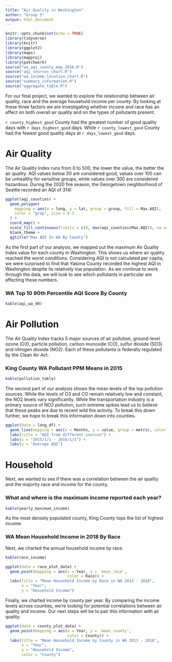 ```yaml
---
title: "Air Quality in Washington"
author: "Group 5"
output: html_document
---
```

```r
knitr::opts_chunk$set(echo = TRUE)
library(tidyverse)
library(knitr)
library(ggplot2)
library(maps)
library(mapproj)
library(patchwork)
source("wa_aqi_county_map_2016.R")
source("aqi_sources_chart.R")
source("wa_income_location_chart.R")
source("summary_information.R")
source("aggregate_table.R")
```

For our final project, we wanted to explore the relationship between air quality, race and the average household income per county. By looking at these three factors we are investigating whether income and race has an affect on both overall air quality and on the types of pollutants present. 

`r county_highest_good` County had the greatest number of good quality days with `r days_highest_good` days. While `r county_lowest_good` County had the fewest good quality days at `r days_lowest_good` days. 



# Air Quality
The Air Quality Index runs from 0 to 500, the lower the value, the better the air quality. AQI values below 50 are considered good, values over 100 can be unhealthy for sensitive groups, while values over 300 are considered hazardous. During the 2020 fire season, the Georgetown neighborhood of Seattle recorded an AQI of 314!

```r
ggplot(aqi_counties) +
  geom_polygon(
    mapping = aes(x = long, y = lat, group = group, fill = Max.AQI),
    color = "gray", size = 0.3
  ) +
  coord_map() +
  scale_fill_continuous(limits = c(0, max(aqi_counties$Max.AQI)), na.value = "white", low="green", high="brown") +
  blank_theme +
  ggtitle("Max AQI In WA By County")
```

As the first part of our analysis, we mapped out the maximum Air Quality Index value for each county in Washington. This shows us where air quality reached the worst conditions. Considering AQI is not calculated per capita, we were surprised to find that Yakima County recorded the highest AQI in Washington despite its relatively low population. As we continue to work through the data, we will look to see which pollutants in particular are affecting these numbers.  

### WA Top 10 90th Percentile AQI Score By County
```r
kable(aqi_wa_90)
```


# Air Pollution 
The Air Quality Index tracks 5 major sources of air pollution, ground-level ozone (O3), particle pollution, carbon monoxide (CO), sulfur dioxide (SO3) and nitrogen dioxide (NO2). Each of these pollutants is federally regulated by the Clean Air Act. 

### King County WA Pollutant PPM Means in 2015 
```r
kable(pollution_table)
```

The second part of our analysis shows the mean levels of the top pollution sources. While the levels of O3 and CO remain relatively low and constant, the NO2 levels vary significantly. While the transportation industry is a primary source of NO2 pollution, such extreme spikes lead us to believe that these peaks are due to recent wild fire activity. To break this down  further, we hope to break this information down into counties.

```r
ggplot(data = long_df) +
  geom_line(mapping = aes(x = Months, y = value, group = metric, color = metric)) +
  labs(title = "AQI from different sources") +
  labs(x = "2015/1/1 - 2016/1/1") +
  labs(y = "Average AQI")
```

  

# Household 
Next, we wanted to see if there was a correlation between the air quality and the majority race and income for the county.

### What and where is the maximum income reported each year? 
```r
kable(yearly_maximum_income)
```
As the most densely populated county, King County tops the list of highest income. 


### WA Mean Household Income in 2018 By Race
Next, we charted the annual household income by race.
```r
kable(race_income)
```

```r
ggplot(data = race_plot_data) +
  geom_point(mapping = aes(x = Year, y = `mean_race`,
                           color = Race)) +
  labs(title = "Mean Household Income by Race in WA 2013 - 2018",
       x = "Year",
       y = "Household Income")
``` 
Finally, we charted income by county per year. By comparing the income levels across counties, we're looking for potential correlations between air quality and income. Our next steps will be to pair this information with air quality.

``` r

ggplot(data = county_plot_data) +
  geom_point(mapping = aes(x = Year, y = `mean_county`,
                           color = County)) +
  labs(title = "Mean Household Income by County in WA 2013 - 2018",
       x = "Year",
       y = "Household Income",
       color = "County")
```

 